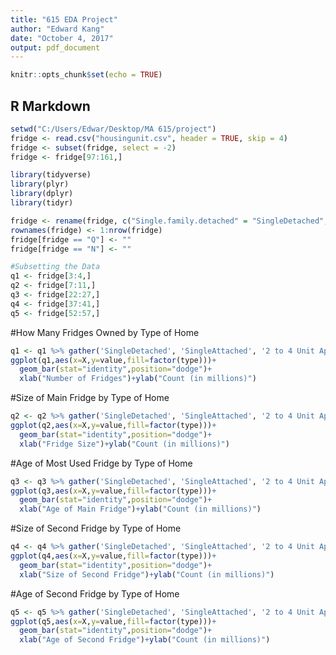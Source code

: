---
title: "615 EDA Project"
author: "Edward Kang"
date: "October 4, 2017"
output: pdf_document
---

```{r setup, include=FALSE}
knitr::opts_chunk$set(echo = TRUE)
```

## R Markdown

```{r, echo= FALSE}
setwd("C:/Users/Edwar/Desktop/MA 615/project")
fridge <- read.csv("housingunit.csv", header = TRUE, skip = 4)
fridge <- subset(fridge, select = -2)
fridge <- fridge[97:161,]

library(tidyverse)
library(plyr)
library(dplyr)
library(tidyr)
```

```{r, echo = FALSE}
fridge <- rename(fridge, c("Single.family.detached" = "SingleDetached", "Single.family.attached" = "SingleAttached", "Apartment...2..to.4.unit.building." = "2 to 4 Unit Apt", "Apartment...5.or.more.unit.building." = "5 or More Unit Apt", "Mobile.home" = "Mobile Home"))
rownames(fridge) <- 1:nrow(fridge)
fridge[fridge == "Q"] <- ""
fridge[fridge == "N"] <- ""
```


```{r}
#Subsetting the Data
q1 <- fridge[3:4,]
q2 <- fridge[7:11,]
q3 <- fridge[22:27,]
q4 <- fridge[37:41,]
q5 <- fridge[52:57,]
```

#How Many Fridges Owned by Type of Home
```{r}
q1 <- q1 %>% gather('SingleDetached', 'SingleAttached', '2 to 4 Unit Apt', '5 or More Unit Apt', 'Mobile Home', key = "type", value = "value",  na.rm = FALSE)
ggplot(q1,aes(x=X,y=value,fill=factor(type)))+
  geom_bar(stat="identity",position="dodge")+
  xlab("Number of Fridges")+ylab("Count (in millions)")
```

#Size of Main Fridge by Type of Home 
```{r}
q2 <- q2 %>% gather('SingleDetached', 'SingleAttached', '2 to 4 Unit Apt', '5 or More Unit Apt', 'Mobile Home', key = "type", value = "value",  na.rm = FALSE)
ggplot(q2,aes(x=X,y=value,fill=factor(type)))+
  geom_bar(stat="identity",position="dodge")+
  xlab("Fridge Size")+ylab("Count (in millions)")
```

#Age of Most Used Fridge by Type of Home
```{r}
q3 <- q3 %>% gather('SingleDetached', 'SingleAttached', '2 to 4 Unit Apt', '5 or More Unit Apt', 'Mobile Home', key = "type", value = "value",  na.rm = FALSE)
ggplot(q3,aes(x=X,y=value,fill=factor(type)))+
  geom_bar(stat="identity",position="dodge")+
  xlab("Age of Main Fridge")+ylab("Count (in millions)")
```

#Size of Second Fridge by Type of Home
```{r}
q4 <- q4 %>% gather('SingleDetached', 'SingleAttached', '2 to 4 Unit Apt', '5 or More Unit Apt', 'Mobile Home', key = "type", value = "value",  na.rm = FALSE)
ggplot(q4,aes(x=X,y=value,fill=factor(type)))+
  geom_bar(stat="identity",position="dodge")+
  xlab("Size of Second Fridge")+ylab("Count (in millions)")
```

#Age of Second Fridge by Type of Home
```{r}
q5 <- q5 %>% gather('SingleDetached', 'SingleAttached', '2 to 4 Unit Apt', '5 or More Unit Apt', 'Mobile Home', key = "type", value = "value",  na.rm = FALSE)
ggplot(q5,aes(x=X,y=value,fill=factor(type)))+
  geom_bar(stat="identity",position="dodge")+
  xlab("Age of Second Fridge")+ylab("Count (in millions)")
```

